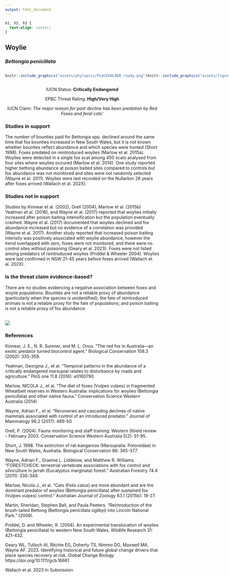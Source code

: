 ```yaml
---
output: html_document
---
```

```css
h1, h2, h3 {
  text-align: center;
}
```

## **Woylie**
### *Bettongia penicillata*

:::: {style="display: flex;"}

::: {}
  ```r
  knitr::include_graphics("assets/phylopics/PLACEHOLDER_ready.png")
  ```
:::

::: {}

:::

::: {}
  ```r
  knitr::include_graphics("assets/figures/Map_Fox_Bettongia penicillata.png")
  ```
:::

::::
<center>
IUCN Status: **Critically Endangered**

EPBC Threat Rating: **High/Very High**

IUCN Claim: *The major reason for past decline has been predation by Red Foxes and feral cats'*

</center>

### Studies in support

The number of bounties paid for Bettongia spp. declined around the same time that fox bounties increased in New South Wales, but it is not known whether bounties reflect abundance and which species were hunted (Short 1998). Foxes predated on reintroduced woylies (Marlow et al. 2015a). Woylies were detected in a single fox scat among 450 scats analysed from four sites where woylies occured (Marlow et al. 2014). One study reported higher bettong abundance at poison baited sites compared to controls but fox abundance was not monitored and sites were not randomly selected (Wayne et al. 2011). Woylies were last recorded on the Nullarbor 26 years after foxes arrived (Wallach et al. 202X).

### Studies not in support

Studies by Kinnear et al. (2002), Orell (2004), Marlow et al. (2015b) Yeatman et al. (2016), and Wayne et al. (2017) reported that woylies initially increased after poison baiting intensification but the population eventually crashed. Wayne et al. (2017) documented that woylies declined and fox abundance increased but no evidence of a correlation was provided (Wayne et al. 2017). Another study reported that increased poison baiting intensity was positively associated with woylie abundance, however the trend overlapped with zero, foxes were not monitored, and there were no control sites without poisoning (Geary et al. 2023). Foxes were not listed among predators of reintroduced woylies (Priddel & Wheeler 2004). Woylies were last confirmed in NSW 21-45 years before foxes arrived (Wallach et al. 202X).

### Is the threat claim evidence-based?

There are no studies evidencing a negative association between foxes and woylie populations. Bounties are not a reliable proxy of abundance (particularly when the species is unidentified); the fate of reintroduced animals is not a reliable proxy for the fate of populations; and poison baiting is not a reliable proxy of fox abundance.
<br>
<br>

![](assets/figures/Main_Evidence_Fox_Bettongia penicillata.png)

### References

Kinnear, J. E., N. R. Sumner, and M. L. Onus. "The red fox in Australia—an exotic predator turned biocontrol agent." Biological Conservation 108.3 (2002): 335-359.

Yeatman, Georgina J., et al. "Temporal patterns in the abundance of a critically endangered marsupial relates to disturbance by roads and agriculture." PloS one 11.8 (2016): e0160790.

Marlow, NICOLA J., et al. "The diet of foxes (Vulpes vulpes) in fragmented Wheatbelt reserves in Western Australia: implications for woylies (Bettongia penicillata) and other native fauna." Conservation Science Western Australia (2014)

Wayne, Adrian F., et al. "Recoveries and cascading declines of native mammals associated with control of an introduced predator." Journal of Mammalogy 98.2 (2017): 489-50

Orell, P. (2004). Fauna monitoring and staff training: Western Shield review – February 2003. Conservation Science Western Australia 5(2): 51-95.

Short, J. 1998. The extinction of rat-kangaroos (Marsupialia: Potoroidae) in New South Wales, Australia. Biological Conservation 86: 365-377.

Wayne, Adrian F., Graeme L. Liddelow, and Matthew R. Williams. "FORESTCHECK: terrestrial vertebrate associations with fox control and silviculture in jarrah (Eucalyptus marginata) forest." Australian Forestry 74.4 (2011): 336-349.

Marlow, Nicola J., et al. "Cats (Felis catus) are more abundant and are the dominant predator of woylies (Bettongia penicillata) after sustained fox (Vulpes vulpes) control." Australian Journal of Zoology 63.1 (2015b): 18-27.

Martin, Sheridan, Stephen Ball, and Paula Peeters. "Reintroduction of the brush-tailed Bettong (Bettongia penicillata ogilbyi) into Lincoln National Park." (2006).

Priddel, D. and Wheeler, R. (2004). An experimental translocation of woylies (Bettongia penicillata) to western New South Wales. Wildlife Research 31: 421-432.

Geary WL, Tulloch AI, Ritchie EG, Doherty TS, Nimmo DG, Maxwell MA, Wayne AF. 2023. Identifying historical and future global change drivers that place species recovery at risk. Global Change Biology https://doi.org/10.1111/gcb.16661

Wallach et al. 2023 In Submission

